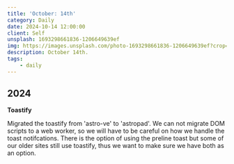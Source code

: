 ```yaml
---
title: 'October: 14th'
category: Daily
date: 2024-10-14 12:00:00
client: Self
unsplash: 1693298661836-1206649639ef
img: https://images.unsplash.com/photo-1693298661836-1206649639ef?crop=entropy&cs=srgb&fm=jpg&ixid=MnwzNjM5Nzd8MHwxfHJhbmRvbXx8fHx8fHx8fDE2ODE3NDg2ODY&ixlib=rb-4.0.3&q=85
description: October 14th.
tags:
    - daily
---
```



## 2024

**Toastify**

Migrated the toastify from 'astro-ve' to 'astropad'.
We can not migrate DOM scripts to a web worker, so we will have to be careful on how we handle the toast notifcations.
There is the option of using the preline toast but some of our older sites still use toastify, thus we want to make sure we have both as an option.
